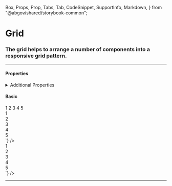 <!--
title: Grid
-->
  Box,
  Props,
  Prop,
  Tabs,
  Tab,
  CodeSnippet,
  SupportInfo,
  Markdown,
} from "@abgov/shared/storybook-common";

<Meta title="Utility/Grid" />

# Grid

### The grid helps to arrange a number of components into a responsive grid pattern.

---

#### Properties

<Props>
  <Prop
    name="gap"
    type="none | 3xs | 2xs | xs | s | m | l | xl | 2xl | 3xl | 4xl"
    defaultValue="m"
    description="Gap between child items"
  />
  <Prop
    name="minChildWidth"
    type="string"
    required="true"
    description="Minimum width of the child elements"
  />
</Props>

<details>
  <summary>Additional Properties</summary>
  <Props showTabs={true}>
    <Prop
      name="mt"
      type="none | 3xs | 2xs | xs | s | m | l | xl | 2xl | 3xl | 4xl"
      defaultValue="none"
      description="Top margin"
    />
    <Prop
      name="mr"
      type="none | 3xs | 2xs | xs | s | m | l | xl | 2xl | 3xl | 4xl"
      defaultValue="none"
      description="Right margin"
    />
    <Prop
      name="mb"
      type="none | 3xs | 2xs | xs | s | m | l | xl | 2xl | 3xl | 4xl"
      defaultValue="none"
      description="Bottom margin"
    />
    <Prop
      name="ml"
      type="none | 3xs | 2xs | xs | s | m | l | xl | 2xl | 3xl | 4xl"
      defaultValue="none"
      description="Left margin"
    />
  </Props>
</details>

#### Basic

<Story name="Basic">
  <GoAGrid minChildWidth="30ch">
    <Box>1</Box>
    <Box>2</Box>
    <Box>3</Box>
    <Box>4</Box>
    <Box>5</Box>
  </GoAGrid>
</Story>

<Tabs>
  <Tab label="Angular">
    <CodeSnippet
      lang="html"
      code={`
      <goa-grid minChildWidth="30ch">
        <div>1</div>
        <div>2</div>
        <div>3</div>
        <div>4</div>
        <div>5</div>
      </goa-grid>
    `}
    />
  </Tab>
  <Tab label="React">
    <CodeSnippet
      lang="tsx"
      code={`
      <GoAGrid minChildWidth="30ch">
        <div>1</div>
        <div>2</div>
        <div>3</div>
        <div>4</div>
        <div>5</div>
      </GoAGrid>
    `}
    />
  </Tab>
</Tabs>

---

<SupportInfo />
